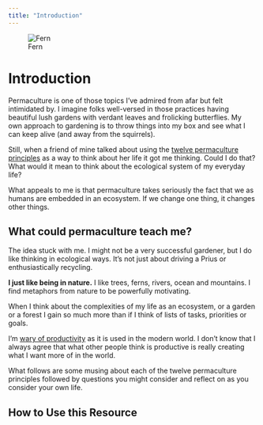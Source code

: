 ```yaml
---
title: "Introduction"
---
```


![Fern](images/Fern_Spragg.jpg)

# Introduction

Permaculture is one of those topics I’ve admired from afar but felt intimidated by. I imagine folks well-versed in those practices having beautiful lush gardens with verdant leaves and frolicking butterflies. My own approach to gardening is to throw things into my box and see what I can keep alive (and away from the squirrels).  

Still, when a friend of mine talked about using the [twelve permaculture principles](https://permacultureprinciples.com/) as a way to think about her life it got me thinking. Could I do that? What would it mean to think about the ecological system of my everyday life? 

What appeals to me is that permaculture takes seriously the fact that we as humans are embedded in an ecosystem. If we change one thing, it changes other things. 

## What could permaculture teach me?

The idea stuck with me. I might not be a very successful gardener, but I do like thinking in ecological ways. It's not just about driving a Prius or enthusiastically recycling. 

**I just like being in nature.** I like trees, ferns, rivers, ocean and mountains. I find metaphors from nature to be powerfully motivating. 

When I think about the complexities of my life as an ecosystem, or a garden or a forest I gain so much more than if I think of lists of tasks, priorities or goals.

I’m [wary of productivity](https://www.dukeupress.edu/counterproductive) as it is used in the modern world. I don't know that I always agree that what other people think is productive is really creating what I want more of in the world. 

What follows are some musing about each of the twelve permaculture principles followed by questions you might consider and reflect on as you consider your own life.  

## How to Use this Resource
